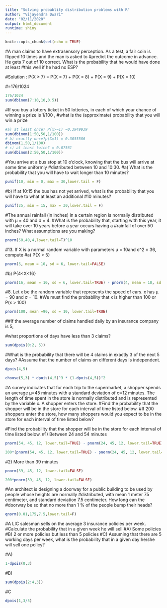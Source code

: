 ```yaml
---
title: "Solving probablity distribution problems with R"
author: "Vijayendra Dwari"
date: "02/11/2020"
output: html_document
runtime: shiny
---
```


```r
knitr::opts_chunk$set(echo = TRUE)
```

#A man claims to have extrasensory perception. As a test, a fair coin is flipped 10 times and the man is asked to
#predict the outcome in advance. He gets 7 out of 10 correct. What is the probability that he would have done at least
#this well if he had no ESP?

#Solution : P(X ≥ 7) = P(X = 7) + P(X = 8) + P(X = 9) + P(X = 10)

#=176/1024
```r
176/1024
sum(dbinom(7:10,10,0.5))
```


#If you buy a lottery ticket in 50 lotteries, in each of which your chance of winning a prize is 1/100 ,
#what is the (approximate) probability that you will win a prize

```r
#a) at least once? P(x>=1) =0.3949939
sum(dbinom(1:50,50,1/100))
# b) exactly once?p(X=1) = 0.3055586
dbinom(1,50,1/100) 
# c) at least twice? = 0.07561
sum(dbinom(2:50,50,1/100))
```


#You arrive at a bus stop at 10 o’clock, knowing that the bus will arrive at some time uniformly 
#distributed between 10 and 10:30.
#a) What is the probability that you will have to wait longer than 10 minutes?

```r
punif(10, min = 0, max = 30,lower.tail = F)
```



#b) If at 10:15 the bus has not yet arrived, what is the probability that you will have to what at least an additional
#10 minutes?

```r

punif(25, min = 15, max = 30,lower.tail = F)
```



#The annual rainfall (in inches) in a certain region is normally distributed with μ = 40 and σ = 4. 
#What is the probability that, starting with this year, it will take over 10 years before a year occurs having a
#rainfall of over 50 inches? What assumptions are you making?

```r
pnorm(50,40,4,lower.tail=T)^10
```

#13. If X is a normal random variable with parameters μ = 10and σ^2 = 36, compute
#a) P{X > 5}


```r
pnorm(5, mean = 10, sd = 6, lower.tail=FALSE)
```


#b) P{4<X<16}
```r
pnorm(16, mean = 10, sd = 6, lower.tail=TRUE) - pnorm(4, mean = 10, sd = 6, lower.tail=TRUE)
```

#8. Let x be the random variable that represents the speed of cars. x has μ = 90 and σ = 10. 
#We must find the probability that x is higher than 100 or P(x > 100)
```r
pnorm(100, mean =90, sd = 10, lower.tail=TRUE)
```

##If the average number of claims handled daily by an insurance company is 5, 

#what proportions of days have less than 3 claims? 
```r
sum(dpois(0:2, 5))
```

#What is the probability that there will be 4 claims in exactly 3 of the next 5 days? 
#Assume that the number of claims on different days is independent.
```r
dpois(4,5)

choose(5,3) * dpois(4,5)^3 * (1-dpois(4,5))^2
```

#A survey indicates that for each trip to the supermarket, a shopper spends an average μ=45 minutes with a standard deviation of σ=12 minutes. The length of time spent in the store is normally distributed and is represented by the variable x. A shopper enters the store.
#Find the probability that the shopper will be in the store for each interval of time listed below.
#If 200 shoppers enter the store, how many shoppers would you expect to be in the store for each interval of time listed below?

#Find the probability that the shopper will be in the store for each interval of time listed below.
#1) Between 24 and 54 minutes
```r

pnorm(54, 45, 12, lower.tail=TRUE) - pnorm(24, 45, 12, lower.tail=TRUE)

200*(pnorm(54, 45, 12, lower.tail=TRUE) - pnorm(24, 45, 12, lower.tail=TRUE))
```

#2) More than 39 minutes

```r
pnorm(39, 45, 12, lower.tail=FALSE)

200*pnorm(39, 45, 12, lower.tail=FALSE)
```

#An architect is designing a doorway for a public building to be used by people whose heights are normally 
#distributed, with mean 1 meter 75 centimeter, and standard deviation 7.5 centimeter. How long can the 
#doorway be so that no more than 1 % of the people bump their heads?

```r
qnorm(0.01,175,7.5,lower.tail=F)
```

#A LIC salesman sells on the average 3 insurance policies per week. 
#Calculate the probability that in a given week he will sell
#A) Some policies
#B) 2 or more policies but less than 5 policies
#C) Assuming that there are 5 working days per week, what is the probability that in a given day he/she will sell one policy?

#A)
```r
1-dpois(0,3)
```
#B)
```r
sum(dpois(2:4,3))
```
#C
```r
dpois(1,3/5)
```


  



